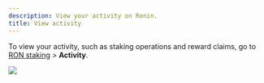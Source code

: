 ```yaml
---
description: View your activity on Ronin.
title: View activity
---
```



To view your activity, such as staking operations and 
reward claims, go to [RON staking](https://app.roninchain.com/staking) >
**Activity**.

<img src={activity} width={1440} />
